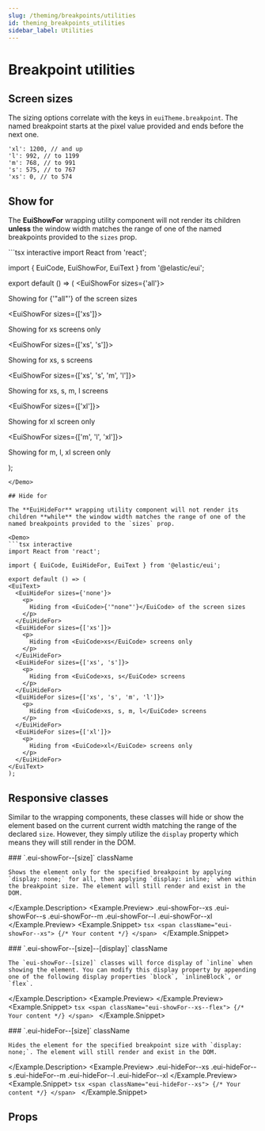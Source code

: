 ```yaml
---
slug: /theming/breakpoints/utilities
id: theming_breakpoints_utilities
sidebar_label: Utilities
---
```


# Breakpoint utilities

## Screen sizes

The sizing options correlate with the keys in `euiTheme.breakpoint`. The named breakpoint starts at the pixel value provided and ends before the next one.

```tsx
'xl': 1200, // and up
'l': 992, // to 1199
'm': 768, // to 991
's': 575, // to 767
'xs': 0, // to 574
```

## Show for

The **EuiShowFor** wrapping utility component will not render its children **unless** the window width matches the range of one of the named breakpoints provided to the `sizes` prop.

<Demo>
  ```tsx interactive
  import React from 'react';

  import { EuiCode, EuiShowFor, EuiText } from '@elastic/eui';

  export default () => (
  <EuiText>
    <EuiShowFor sizes={'all'}>
      <p>
        Showing for <EuiCode>{'"all"'}</EuiCode> of the screen sizes
      </p>
    </EuiShowFor>
    <EuiShowFor sizes={['xs']}>
      <p>
        Showing for <EuiCode>xs</EuiCode> screens only
      </p>
    </EuiShowFor>
    <EuiShowFor sizes={['xs', 's']}>
      <p>
        Showing for <EuiCode>xs, s</EuiCode> screens
      </p>
    </EuiShowFor>
    <EuiShowFor sizes={['xs', 's', 'm', 'l']}>
      <p>
        Showing for <EuiCode>xs, s, m, l</EuiCode> screens
      </p>
    </EuiShowFor>
    <EuiShowFor sizes={['xl']}>
      <p>
        Showing for <EuiCode>xl</EuiCode> screen only
      </p>
    </EuiShowFor>
    <EuiShowFor sizes={['m', 'l', 'xl']}>
      <p>
        Showing for <EuiCode>m, l, xl</EuiCode> screen only
      </p>
    </EuiShowFor>
  </EuiText>
  );
  ```
</Demo>

## Hide for

The **EuiHideFor** wrapping utility component will not render its children **while** the window width matches the range of one of the named breakpoints provided to the `sizes` prop.

<Demo>
  ```tsx interactive
  import React from 'react';

  import { EuiCode, EuiHideFor, EuiText } from '@elastic/eui';

  export default () => (
  <EuiText>
    <EuiHideFor sizes={'none'}>
      <p>
        Hiding from <EuiCode>{'"none"'}</EuiCode> of the screen sizes
      </p>
    </EuiHideFor>
    <EuiHideFor sizes={['xs']}>
      <p>
        Hiding from <EuiCode>xs</EuiCode> screens only
      </p>
    </EuiHideFor>
    <EuiHideFor sizes={['xs', 's']}>
      <p>
        Hiding from <EuiCode>xs, s</EuiCode> screens
      </p>
    </EuiHideFor>
    <EuiHideFor sizes={['xs', 's', 'm', 'l']}>
      <p>
        Hiding from <EuiCode>xs, s, m, l</EuiCode> screens
      </p>
    </EuiHideFor>
    <EuiHideFor sizes={['xl']}>
      <p>
        Hiding from <EuiCode>xl</EuiCode> screens only
      </p>
    </EuiHideFor>
  </EuiText>
  );
  ```
</Demo>

## Responsive classes

Similar to the wrapping components, these classes will hide or show the element based on the current current width matching the range of the declared `size`. However, they simply utilize the `display` property which means they will still render in the DOM.


<Example>
  <Example.Description>
    ### `.eui-showFor--[size]` <Badge color="hollow">className</Badge>

    Shows the element only for the specified breakpoint by applying `display: none;` for all, then applying `display: inline;` when within the breakpoint size. The element will still render and exist in the DOM.
  </Example.Description>
  <Example.Preview>
    <EuiCode className="eui-showFor--xs">.eui-showFor--xs</EuiCode>
    <EuiSpacer />
    <EuiCode className="eui-showFor--s">.eui-showFor--s</EuiCode>
    <EuiSpacer />
    <EuiCode className="eui-showFor--m">.eui-showFor--m</EuiCode>
    <EuiSpacer />
    <EuiCode className="eui-showFor--l">.eui-showFor--l</EuiCode>
    <EuiSpacer />
    <EuiCode className="eui-showFor--xl">.eui-showFor--xl</EuiCode>
  </Example.Preview>
  <Example.Snippet>
    ```tsx
    <span className="eui-showFor--xs">
      {/* Your content */}
    </span>
    ```
  </Example.Snippet>
</Example>


<Example>
  <Example.Description>
    ### `.eui-showFor--[size]--[display]` <Badge color="hollow">className</Badge>

    The `eui-showFor--[size]` classes will force display of `inline` when showing the element. You can modify this display property by appending one of the following display properties `block`, `inlineBlock`, or `flex`.
  </Example.Description>
  <Example.Preview>
    <ShowForExamplePreview />
  </Example.Preview>
  <Example.Snippet>
    ```tsx
    <span className="eui-showFor--xs--flex">
      {/* Your content */}
    </span>
    ```
  </Example.Snippet>
</Example>

<Example>
  <Example.Description>
    ### `.eui-hideFor--[size]` <Badge color="hollow">className</Badge>

    Hides the element for the specified breakpoint size with `display: none;`. The element will still render and exist in the DOM.
  </Example.Description>
  <Example.Preview>
    <EuiCode className="eui-hideFor--xs">.eui-hideFor--xs</EuiCode>
    <EuiSpacer />
    <EuiCode className="eui-hideFor--s">.eui-hideFor--s</EuiCode>
    <EuiSpacer />
    <EuiCode className="eui-hideFor--m">.eui-hideFor--m</EuiCode>
    <EuiSpacer />
    <EuiCode className="eui-hideFor--l">.eui-hideFor--l</EuiCode>
    <EuiSpacer />
    <EuiCode className="eui-hideFor--xl">.eui-hideFor--xl</EuiCode>
  </Example.Preview>
  <Example.Snippet>
    ```tsx
    <span className="eui-hideFor--xs">
      {/* Your content */}
    </span>
    ```
  </Example.Snippet>
</Example>

## Props


<PropTable definition={docgen.EuiShowFor} />

<PropTable definition={docgen.EuiHideFor} />
